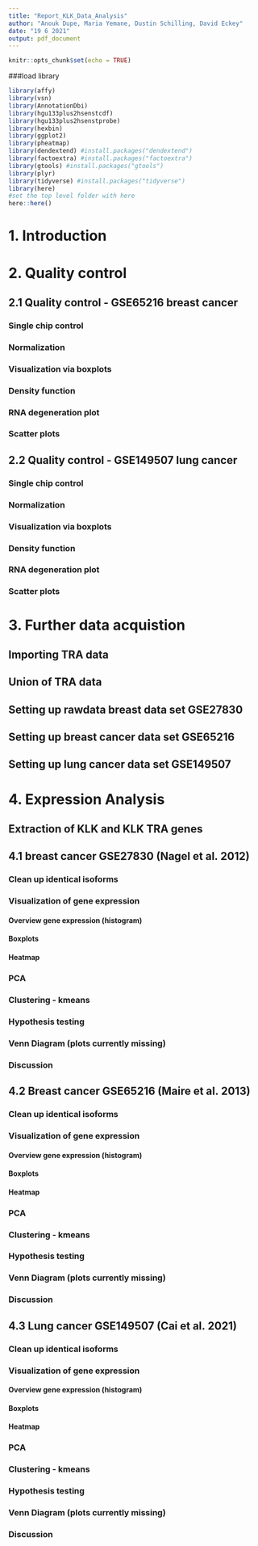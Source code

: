 ```yaml
---
title: "Report_KLK_Data_Analysis"
author: "Anouk Dupe, Maria Yemane, Dustin Schilling, David Eckey"
date: "19 6 2021"
output: pdf_document
---
```


```r
knitr::opts_chunk$set(echo = TRUE)
```

###load library
```r
library(affy)
library(vsn)
library(AnnotationDbi)
library(hgu133plus2hsenstcdf)
library(hgu133plus2hsenstprobe)
library(hexbin)
library(ggplot2)
library(pheatmap)
library(dendextend) #install.packages("dendextend")
library(factoextra) #install.packages("factoextra")
library(gtools) #install.packages("gtools")
library(plyr)
library(tidyverse) #install.packages("tidyverse")
library(here)
#set the top level folder with here
here::here()
```


# 1. Introduction

# 2. Quality control

## 2.1 Quality control - GSE65216 breast cancer
### Single chip control
### Normalization
### Visualization via boxplots
### Density function
### RNA degeneration plot
### Scatter plots

## 2.2 Quality control - GSE149507 lung cancer
### Single chip control
### Normalization
### Visualization via boxplots
### Density function
### RNA degeneration plot
### Scatter plots

# 3. Further data acquistion
## Importing TRA data
## Union of TRA data
## Setting up rawdata breast data set GSE27830
## Setting up breast cancer data set GSE65216
## Setting up lung cancer data set GSE149507 


# 4. Expression Analysis
## Extraction of KLK and KLK TRA genes

## 4.1 breast cancer GSE27830 (Nagel et al. 2012)
### Clean up identical isoforms
### Visualization of gene expression 
#### Overview gene expression (histogram)
#### Boxplots
#### Heatmap
### PCA
### Clustering - kmeans
### Hypothesis testing
### Venn Diagram (plots currently missing)
### Discussion

## 4.2 Breast cancer GSE65216 (Maire et al. 2013)
### Clean up identical isoforms
### Visualization of gene expression 
#### Overview gene expression (histogram)
#### Boxplots
#### Heatmap
### PCA
### Clustering - kmeans
### Hypothesis testing
### Venn Diagram (plots currently missing)
### Discussion

## 4.3 Lung cancer GSE149507 (Cai et al. 2021)
### Clean up identical isoforms
### Visualization of gene expression 
#### Overview gene expression (histogram)
#### Boxplots
#### Heatmap
### PCA
### Clustering - kmeans
### Hypothesis testing
### Venn Diagram (plots currently missing)
### Discussion


